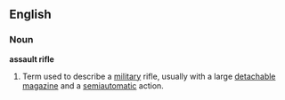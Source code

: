 ==English==
===Noun===
'''assault rifle'''
# Term used to describe a [[military]] rifle, usually with a large [[detachable]] [[magazine]] and a [[semiautomatic]] action.